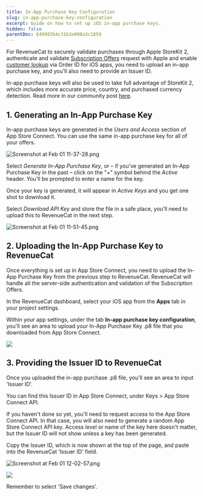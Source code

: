 ```yaml
---
title: In-App Purchase Key Configuration
slug: in-app-purchase-key-configuration
excerpt: Guide on how to set up iOS in-app purchase keys.
hidden: false
parentDoc: 649983b4c31b2e000a3c1859
---
```

For RevenueCat to securely validate purchases through Apple StoreKit 2, authenticate and validate [Subscription Offers](/docs/ios-subscription-offers) request with Apple and enable [customer lookup](/docs/customer-lists#find-an-individual-customer) via Order ID for iOS apps, you need to upload an in-app purchase key, and you'll also need to provide an Issuer ID.

In-app purchase keys will also be used to take full advantage of StoreKit 2, which includes more accurate price, country, and purchased currency detection. Read more in our community post [here](https://community.revenuecat.com/revenuecat-announcements-2/prepare-for-storekit-2-updates-to-historical-data-3786?fid=2&tid=3786). 

## 1. Generating an In-App Purchase Key

In-app purchase keys are generated in the _Users and Access_ section of App Store Connect. You can use the same in-app purchase key for all of your offers.

![](https://files.readme.io/3b3a6dc-Screenshot_at_Feb_01_11-37-28.png "Screenshot at Feb 01 11-37-28.png")



Select _Generate In-App Purchase Key_, or – if you've generated an In-App Purchase Key in the past – click on the "+" symbol behind the _Active_ header. You'll be prompted to enter a name for the key. 

Once your key is generated, it will appear in _Active Keys_ and you get one shot to download it. 

Select _Download API Key_ and store the file in a safe place, you'll need to upload this to RevenueCat in the next step.

![](https://files.readme.io/55a58f1-Screenshot_at_Feb_01_11-51-45.png "Screenshot at Feb 01 11-51-45.png")



## 2. Uploading the In-App Purchase Key to RevenueCat

Once everything is set up in App Store Connect, you need to upload the In-App Purchase Key from the previous step to RevenueCat. RevenueCat will handle all the server-side authentication and validation of the Subscription Offers.

In the RevenueCat dashboard, select your iOS app from the **Apps** tab in your project settings.

Within your app settings, under the tab **In-app purchase key configuration**, you'll see an area to upload your In-App Purchase Key .p8 file that you downloaded from App Store Connect.


![](https://github.com/RevenueCat/revenuecat-docs/assets/5860245/ae091b84-891d-4132-842c-3d35d9c66d4a)



## 3. Providing the Issuer ID to RevenueCat

Once you uploaded the in-app purchase .p8 file, you'll see an area to input 'Issuer ID'.

You can find this Issuer ID in App Store Connect, under Keys > App Store Connect API.

If you haven't done so yet, you'll need to request access to the App Store Connect API. In that case, you will also need to generate a random App Store Connect API key. Access level or name of the key here doesn't matter, but the Issuer ID will not show unless a key has been generated.

Copy the Issuer ID, which is now shown at the top of the page, and paste into the RevenueCat 'Issuer ID' field. 

![](https://files.readme.io/ab962c9-Screenshot_at_Feb_01_12-02-57.png "Screenshot at Feb 01 12-02-57.png")


![](https://github.com/RevenueCat/revenuecat-docs/assets/5860245/fdd4e307-8eaa-4bfe-a3e4-56f590106991)



Remember to select 'Save changes'.
